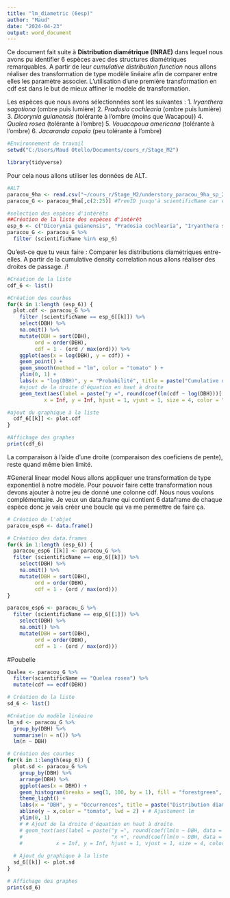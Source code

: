 ```yaml
---
title: "lm_diametric (6esp)"
author: "Maud"
date: "2024-04-23"
output: word_document
---
```

Ce document fait suite à **Distribution diamétrique (INRAE)** dans lequel nous avons pu identifier 6 espèces avec des structures diamétriques remarquables. 
A partir de leur _cumulative distribution function_ nous allons réaliser des transformation de type modèle linéaire afin de comparer entre elles les paramètre associer. L'utilisation d'une première transformation en cdf est dans le but de mieux affiner le modèle de transformation.

Les espèces que nous avons sélectionnées sont les suivantes : 
1.	_Iryanthera sagotiona_ (ombre puis lumière)
2.	_Pradosia cochlearia_ (ombre puis lumière)
3.	_Dicorynia guianensis_ (tolérante à l'ombre (moins que Wacapou))
4.	_Qualea rosea_ (tolérante à l'ombre)
5.	_Vouacapoua americana_ (tolérante à l'ombre)
6.	_Jacaranda copaia_ (peu tolérante à l'ombre)

```r
#Environnement de travail
setwd("C:/Users/Maud Otello/Documents/cours_r/Stage_M2")
```

```r
library(tidyverse)
```

Pour cela nous allons utiliser les données de ALT.
```r
#ALT
paracou_9ha <- read.csv("~/cours_r/Stage_M2/understory_paracou_9ha_sp_20240126.csv")
paracou_G <- paracou_9ha[,c(2:25)] #TreeID jusqu'à scientificName car erreur

#selection des espèces d'intérêts
##Création de la liste des espèces d'intérêt
esp_6 <- c("Dicorynia guianensis", "Pradosia cochlearia", "Iryanthera sagotiana", "Qualea rosea", "Vouacapoua americana", "Jacaranda copaia")
paracou_G <- paracou_G %>%
  filter (scientificName %in% esp_6)
```

Qu'est-ce que tu veux faire :
Comparer les distributions diamétriques entre-elles. A partir de la cumulative density correlation nous allons réaliser des droites de passage. 
/!\ 
```r
#Création de la liste
cdf_6 <- list()

#Création des courbes
for(k in 1:length (esp_6)) {
  plot.cdf <- paracou_G %>%
    filter (scientificName == esp_6[[k]]) %>% 
    select(DBH) %>%
    na.omit() %>%
    mutate(DBH = sort(DBH),
         ord = order(DBH),
         cdf = 1 - (ord / max(ord))) %>%
    ggplot(aes(x = log(DBH), y = cdf)) +
    geom_point() +
    geom_smooth(method = "lm", color = "tomato" ) +
    ylim(0, 1) +
    labs(x = "log(DBH)", y = "Probabilité", title = paste("Cumulative distribution de", esp_6[k])) +
    #ajout de la droite d'équation en haut à droite
    geom_text(aes(label = paste("y =", round(coef(lm(cdf ~ log(DBH)))[[2]], 2), "x +", round(coef(lm(cdf ~ log(DBH)))[[1]], 2))),
            x = Inf, y = Inf, hjust = 1, vjust = 1, size = 4, color = "tomato")

#ajout du graphique à la liste  
  cdf_6[[k]] <- plot.cdf
}

#Affichage des graphes
print(cdf_6)
```
La comparaison à l'aide d'une droite (comparaison des coeficiens de pente), reste quand même bien limité. 

#General linear model
Nous allons appliquer une transformation de type exponentiel à notre modèle. Pour pouvoir faire cette transformation nous devons ajouter à notre jeu de donné une colonne cdf. Nous nous voulons complémentaire.
Je veux un data.frame qui contient 6 dataframe de chaque espèce donc je vais créer une boucle qui va me permettre de faire ça.
```r
# Création de l'objet 
paracou_esp6 <- data.frame()

# Création des data.frames
for(k in 1:length (esp_6)) {
  paracou_esp6 [[k]] <- paracou_G %>%
  filter (scientificName == esp_6[[k]]) %>% 
    select(DBH) %>%
    na.omit() %>%
    mutate(DBH = sort(DBH),
         ord = order(DBH),
         cdf = 1 - (ord / max(ord)))
}

paracou_esp6 <- paracou_G %>%
  filter (scientificName == esp_6[[1]]) %>% 
    select(DBH) %>%
    na.omit() %>%
    mutate(DBH = sort(DBH),
         ord = order(DBH),
         cdf = 1 - (ord / max(ord)))

```

#Poubelle
```r
Qualea <- paracou_G %>%
  filter(scientificName == "Quelea rosea") %>%
  mutate(cdf == ecdf(DBH))
```

```r
# Création de la liste
sd_6 <- list()

#Création du modèle linéaire
lm_sd <- paracou_G %>%
  group_by(DBH) %>%
  summarise(n = n()) %>%
  lm(n ~ DBH)

# Création des courbes
for(k in 1:length(esp_6)) {
  plot.sd <- paracou_G %>%
    group_by(DBH) %>%
    arrange(DBH) %>%
    ggplot(aes(x = DBH)) +
    geom_histogram(breaks = seq(1, 100, by = 1), fill = "forestgreen", color = "black") + # Début à 1
    theme_light() +
    labs(x = "DBH", y = "Occurrences", title = paste("Distribution diamétrique de", esp_6[k])) +
    abline(y ~ x,color = "tomato", lwd = 2) + # Ajustement lm
    ylim(0, 1) 
    # # Ajout de la droite d'équation en haut à droite
    # geom_text(aes(label = paste("y =", round(coef(lm(n ~ DBH, data = as.data.frame()))[[2]], 2),
    #                             "x +", round(coef(lm(n ~ DBH, data = as.data.frame()))[[1]], 2))),
    #           x = Inf, y = Inf, hjust = 1, vjust = 1, size = 4, color = "tomato")
  
  # Ajout du graphique à la liste
  sd_6[[k]] <- plot.sd
}

# Affichage des graphes
print(sd_6)
```


